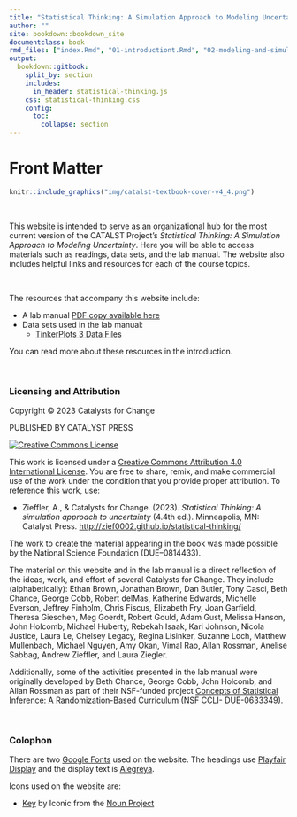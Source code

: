 ```yaml
---
title: "Statistical Thinking: A Simulation Approach to Modeling Uncertainty"
author: ""
site: bookdown::bookdown_site
documentclass: book
rmd_files: ["index.Rmd", "01-introductiont.Rmd", "02-modeling-and-simulation.Rmd", "03-data-generation.Rmd", "04-monte-carlo-simulation.Rmd", "05-modeling-sampling-variation.Rmd", "06-describing-distributions.Rmd", "07-experimental-variation.Rmd", "08-p-value.Rmd","09-internal-validity-evidence.Rmd",  "10-sampling-variation.Rmd", "11-external-validity-evidence.Rmd", "12-validity-evidence-and-inferences.Rmd", "13-observational-studies.Rmd", "14-statistical-estimation.Rmd", "15-uncertainty-and-bias.Rmd"]
output: 
  bookdown::gitbook:
    split_by: section
    includes: 
      in_header: statistical-thinking.js
    css: statistical-thinking.css
    config:
      toc:
        collapse: section
---
```




#  Front Matter {-}


```r
knitr::include_graphics("img/catalst-textbook-cover-v4_4.png")
```

<br />

This website is intended to serve as an organizational hub for the most current version of the CATALST Project's *Statistical Thinking: A Simulation Approach to Modeling Uncertainty*. Here you will be able to access materials such as readings, data sets, and the lab manual. The website also includes helpful links and resources for each of the course topics.

<br />

The resources that accompany this website include:

- A lab manual [PDF copy available here](https://github.com/zief0002/statistical-thinking/blob/master/statistical-thinking-v4_4.pdf?raw=true)
- Data sets used in the lab manual:
  + [TinkerPlots 3 Data Files](https://github.com/zief0002/statistical-thinking/blob/master/tp3-data.zip?raw=true)


You can read more about these resources in the introduction.

<br />

### Licensing and Attribution {-}

Copyright &copy; 2023 Catalysts for Change

PUBLISHED BY CATALYST PRESS

<a rel="license" href="http://creativecommons.org/licenses/by/4.0/"><img alt="Creative Commons License" style="border-width:0" src="https://i.creativecommons.org/l/by/4.0/88x31.png" /></a>

This work is licensed under a <a rel="license" href="http://creativecommons.org/licenses/by/4.0/">Creative Commons Attribution 4.0 International License</a>. You are free to share, remix, and make commercial use of the work under the condition that you provide proper attribution. To reference this work, use:

- Zieffler, A., & Catalysts for Change. (2023). *Statistical Thinking: A simulation approach to uncertainty* (4.4th ed.). Minneapolis, MN: Catalyst Press. [http://zief0002.github.io/statistical-thinking/](http://zief0002.github.io/statistical-thinking/)

The work to create the material appearing in the book was made possible by the National Science Foundation (DUE–0814433). 

The material on this website and in the lab manual is a direct reflection of the ideas, work, and effort of several Catalysts for Change. They include (alphabetically): Ethan Brown, Jonathan Brown, Dan Butler, Tony Casci, Beth Chance, George Cobb, Robert delMas, Katherine Edwards, Michelle Everson, Jeffrey Finholm, Chris Fiscus, Elizabeth Fry, Joan Garfield, Theresa Gieschen, Meg Goerdt, Robert Gould, Adam Gust, Melissa Hanson, John Holcomb, Michael Huberty, Rebekah Isaak, Kari Johnson, Nicola Justice, Laura Le, Chelsey Legacy, Regina Lisinker, Suzanne Loch, Matthew Mullenbach, Michael Nguyen, Amy Okan, Vimal Rao, Allan Rossman, Anelise Sabbag, Andrew Zieffler, and Laura Ziegler.


Additionally, some of the activities presented in the lab manual were originally developed by Beth Chance, George Cobb, John Holcomb, and Allan Rossman as part of their NSF-funded project [Concepts of Statistical Inference: A Randomization-Based Curriculum](http://statweb.calpoly.edu/csi/) (NSF CCLI- DUE-0633349). 

<br />


### Colophon {-}

There are two [Google Fonts](https://fonts.google.com/) used on the website. The headings use [Playfair Display](https://fonts.google.com/specimen/Playfair+Display) and the display text is [Alegreya](https://fonts.google.com/specimen/Alegreya).

Icons used on the website are:

- [Key](https://thenounproject.com/iconproducer/collection/keys/?oq=key&cidx=0&i=713748) by Iconic from the [Noun Project](https://thenounproject.com/)







